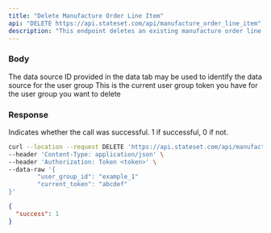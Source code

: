 ```yaml
---
title: "Delete Manufacture Order Line Item"
api: "DELETE https://api.stateset.com/api/manufacture_order_line_item"
description: "This endpoint deletes an existing manufacture order line item."
---
```


### Body

<ParamField body="data_source_provided_id" type="string">
  The data source ID provided in the data tab may be used to identify the data
  source for the user group
</ParamField>

<ParamField body="current_token" type="string">
  This is the current user group token you have for the user group you want to
  delete
</ParamField>

### Response

<ResponseField name="success" type="number">
  Indicates whether the call was successful. 1 if successful, 0 if not.
</ResponseField>

<RequestExample>

```bash Example Request
curl --location --request DELETE 'https://api.stateset.com/api/manufacture_order_line_item' \
--header 'Content-Type: application/json' \
--header 'Authorization: Token <token>' \
--data-raw '{
		"user_group_id": "example_1"
		"current_token": "abcdef"
}'
```

</RequestExample>

<ResponseExample>

```json Response
{
  "success": 1
}
```

</ResponseExample>

